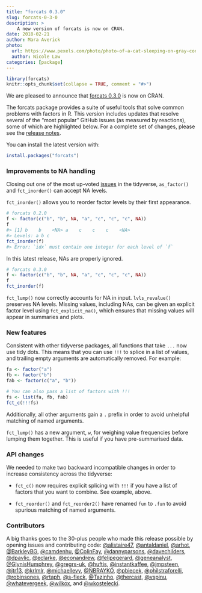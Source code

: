```yaml
---
title: "forcats 0.3.0"
slug: forcats-0-3-0
description: >
    A new version of forcats is now on CRAN.
date: 2018-02-21
author: Mara Averick
photo:
  url: https://www.pexels.com/photo/photo-of-a-cat-sleeping-on-gray-concrete-bench-757457/
  author: Nicole Law
categories: [package]
---
```


```r
library(forcats)
knitr::opts_chunk$set(collapse = TRUE, comment = "#>")
```

We are pleased to announce that [forcats 0.3.0](http://forcats.tidyverse.org/) is now on CRAN. 

The forcats package provides a suite of useful tools that solve common problems with factors in R. This version includes updates that resolve several of the "most popular" GitHub issues (as measured by reactions), some of which are highlighted below. For a complete set of changes, please see the [release notes](https://github.com/tidyverse/forcats/releases/tag/v0.3.0).

You can install the latest version with:

```r
install.packages("forcats")
```

### Improvements to NA handling

Closing out one of the most up-voted [issues](https://github.com/tidyverse/forcats/issues/89) in the tidyverse, `as_factor()` and `fct_inorder()` can accept NA levels. 

`fct_inorder()` allows you to reorder factor levels by their first appearance.  

``` r
# forcats 0.2.0
f <- factor(c("b", "b", NA, "a", "c", "c", "c", NA))
f
#> [1] b    b    <NA> a    c    c    c    <NA>
#> Levels: a b c
fct_inorder(f)
#> Error: `idx` must contain one integer for each level of `f`
```

In this latest release, NAs are properly ignored.

```r
# forcats 0.3.0
f <- factor(c("b", "b", NA, "a", "c", "c", "c", NA))
f
fct_inorder(f)
```

`fct_lump()` now correctly accounts for NA in input. `lvls_revalue()` preserves NA levels. Missing values, including NAs, can be given an explicit factor level using `fct_explicit_na()`, which ensures that missing values will appear in summaries and plots.

### New features

Consistent with other tidyverse packages, all functions that take `...` now use tidy dots. This means that you can use `!!!` to splice in a list of values, and trailing empty arguments are automatically removed. For example:

```r
fa <- factor("a")
fb <- factor("b")
fab <- factor(c("a", "b"))

# You can also pass a list of factors with !!!
fs <- list(fa, fb, fab)
fct_c(!!!fs)
```

Additionally, all other arguments gain a `.` prefix in order to avoid unhelpful matching of named arguments.

`fct_lump()` has a new argument, `w`, for weighing value frequencies before lumping them together. This is useful if you have pre-summarised data.

### API changes

We needed to make two backward incompatible changes in order to increase consistency across the tidyverse:

* `fct_c()` now requires explicit splicing with `!!!` if you have a list of factors that you want to combine. See example, above.

* `fct_reorder()` and `fct_reorder2()` have renamed `fun` to `.fun` to avoid spurious matching of named arguments.

### Contributors

A big thanks goes to the 30-plus people who made this release possible by opening issues and contributing code: [\@alistaire47](https://github.com/alistaire47), [\@antaldaniel](https://github.com/antaldaniel), [\@arhot](https://github.com/arhot), [\@BarkleyBG](https://github.com/BarkleyBG),  [\@camdenhu](https://github.com/camdenhu), [\@ColinFay](https://github.com/ColinFay), [\@dannyparsons](https://github.com/dannyparsons), [\@davechilders](https://github.com/davechilders), [\@dpavlic](https://github.com/dpavlic), [\@eclarke](https://github.com/eclarke), [\@econandrew](https://github.com/econandrew), [\@felipegerard](https://github.com/felipegerard), [\@geneanalyst](https://github.com/geneanalyst), [\@GlynisHumphrey](https://github.com/GlynisHumphrey), [\@gregrs-uk](https://github.com/gregrs-uk), [\@huftis](https://github.com/huftis), [\@instantkaffee](https://github.com/instantkaffee), [\@jmpsteen](https://github.com/jmpsteen), [\@jtr13](https://github.com/jtr13), [\@krlmlr](https://github.com/krlmlr), [\@michaellevy](https://github.com/michaellevy), [\@NBRAYKO](https://github.com/NBRAYKO), [\@pbiecek](https://github.com/pbiecek), [\@philstraforelli](https://github.com/philstraforelli), [\@robinsones](https://github.com/robinsones), [\@rtaph](https://github.com/rtaph), [\@s-fleck](https://github.com/s-fleck), [\@Tazinho](https://github.com/Tazinho), [\@thercast](https://github.com/thercast), [\@vspinu](https://github.com/vspinu), [\@whatevergeek](https://github.com/whatevergeek), [\@wilkox](https://github.com/wilkox), and [\@wkostelecki](https://github.com/wkostelecki).
